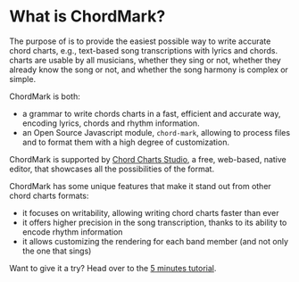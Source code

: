 
# What is ChordMark?

The purpose of <CM/> is to provide the easiest possible way to write accurate chord charts, e.g., text-based song transcriptions with lyrics and chords.  <CM/> charts are usable by all musicians, whether they sing or not, whether they already know the song or not, and whether the song harmony is complex or simple.

ChordMark is both:

- a grammar to write chords charts in a fast, efficient and accurate way, encoding lyrics, chords and rhythm information.
- an Open Source Javascript module, `chord-mark`, allowing to process <CM/> files and to format them with a high degree of customization.

ChordMark is supported by [Chord Charts Studio](/docs/chord-charts-studio/overview), a free, web-based, <CM/> native editor, that showcases all the possibilities of the format.

ChordMark has some unique features that make it stand out from other chord charts formats:

-   it focuses on writability, allowing writing chord charts faster than ever
-   it offers higher precision in the song transcription, thanks to its ability to encode rhythm information
-   it allows customizing the rendering for each band member (and not only the one that sings)

Want to give it a try? Head over to the [5 minutes tutorial](/docs/getting-started).


